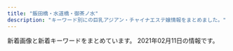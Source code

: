 ```yaml
---
title: "飯田橋・水道橋・御茶ノ水"
description: "キーワード別にの巨乳アジアン・チャイナエステ嬢情報をまとめました。"
---
```


新着画像と新着キーワードをまとめています。
2021年02月11日の情報です。

<DmmAffiliateIns />
<KeywordTable
  shops={
    [
    {
        "url": "http://venus.tyo.cm/",
        "station": "JR\u6c34\u9053\u6a4b\u99c5\u6771\u53e3",
        "img_links": [
            "http://venus.tyo.cm/images/room1.jpg",
            "http://venus.tyo.cm/photos/sites/40/2020/08/2020083109075848.jpeg",
            "http://venus.tyo.cm/images/top.png",
            "http://venus.tyo.cm/photos/sites/40/2020/08/2020083109075781.jpeg",
            "http://venus.tyo.cm/images/room5.jpg",
            "http://venus.tyo.cm/photos/sites/40/2020/08/2020083109075883.jpeg",
            "http://venus.tyo.cm/images/room3.jpg",
            "http://venus.tyo.cm/images/room6.jpg",
            "http://venus.tyo.cm/photos/sites/40/2020/10/202010021052282.jpeg",
            "http://venus.tyo.cm/photos/sites/40/2020/08/2020083109075784.jpeg",
            "http://venus.tyo.cm/photos/sites/40/2020/09/2020090907201289.jpeg",
            "http://venus.tyo.cm/photos/sites/40/2020/08/2020083109075912.jpeg",
            "http://venus.tyo.cm/photos/sites/40/2020/05/202005250635220.jpg",
            "http://venus.tyo.cm/photos/sites/40/2020/09/2020091012404045.jpeg",
            "http://venus.tyo.cm/images/room4.jpg",
            "http://venus.tyo.cm/images/mainimg.jpg",
            "http://venus.tyo.cm/images/pagetop.png",
            "http://venus.tyo.cm/photos/sites/40/2020/08/2020083109075685.jpeg",
            "http://venus.tyo.cm/images/room2.jpg",
            "http://venus.tyo.cm/photos/sites/40/2020/08/2020083110414597.jpeg",
            "http://venus.tyo.cm/images/spmainimg.jpg",
            "http://venus.tyo.cm/photos/sites/40/2020/09/2020090907201348.jpeg",
            "http://venus.tyo.cm/photos/sites/40/2020/08/2020083110414612.jpeg"
        ],
        "name": "\u30d3\u30fc\u30ca\u30b9",
        "keywords": {
            "85": 6,
            "E": 6,
            "89": 6,
            "D": 18,
            "F": 6,
            "83": 10,
            "84": 4,
            "88": 4
        }
    },
    {
        "name": "\u30a2\u30ed\u30de\u30e9\u30c3\u30ad\u30fc",
        "url": "http://aromalucky.xyz/",
        "keywords": {},
        "station": "\u5c0f\u5ddd\u753a\u99c5B4",
        "img_links": [
            "https://i1.wp.com/aromalucky.xyz/wp-content/uploads/2017/12/04-1.jpg",
            "https://i0.wp.com/aromalucky.xyz/wp-content/uploads/2017/12/05-1.jpg",
            "http://aromalucky.xyz/wp-content/uploads/2019/05/01_02.png",
            "https://i2.wp.com/aromalucky.xyz/wp-content/uploads/2017/12/03-1.jpg",
            "https://i2.wp.com/aromalucky.xyz/wp-content/uploads/2019/04/14.jpg",
            "https://i2.wp.com/aromalucky.xyz/wp-content/uploads/2020/09/21.jpg",
            "https://i0.wp.com/aromalucky.xyz/wp-content/uploads/2019/05/15.jpg",
            "https://i2.wp.com/aromalucky.xyz/wp-content/uploads/2019/04/12.jpg",
            "https://i1.wp.com/aromalucky.xyz/wp-content/uploads/2019/10/20.jpg",
            "https://i2.wp.com/aromalucky.xyz/wp-content/uploads/2017/12/08.jpg",
            "https://i0.wp.com/aromalucky.xyz/wp-content/uploads/2019/04/13.jpg",
            "https://i2.wp.com/aromalucky.xyz/wp-content/uploads/2017/12/02.jpg",
            "https://i1.wp.com/aromalucky.xyz/wp-content/uploads/2019/05/16.jpg",
            "https://i0.wp.com/aromalucky.xyz/wp-content/uploads/2019/05/02.png",
            "https://i2.wp.com/aromalucky.xyz/wp-content/uploads/2019/05/03.png"
        ]
    },
    {
        "img_links": [
            "http://rioplioop.xyz/picture/m-top003.jpg",
            "http://rioplioop.xyz/picture/cam-01.jpg",
            "http://rioplioop.xyz/uploads/210107/1-21010G41345N3.jpg",
            "http://rioplioop.xyz/uploads/200601/1-200601142P4643.jpg",
            "http://rioplioop.xyz/uploads/200720/1-200H0125S1U2.jpg",
            "http://rioplioop.xyz/uploads/200601/1-200601142913462.jpg",
            "http://rioplioop.xyz/uploads/200709/1-200FZ94240538.jpg",
            "http://rioplioop.xyz/uploads/200619/1-20061912514T35.jpg",
            "http://rioplioop.xyz/uploads/200601/1-200601142G5438.jpg",
            "http://rioplioop.xyz/uploads/210122/1-2101221A121555.jpg",
            "http://rioplioop.xyz/uploads/200709/1-200FZ94225252.jpg",
            "http://rioplioop.xyz/picture/m-top004.jpg",
            "http://rioplioop.xyz/uploads/200601/1-200601142K43F.jpg",
            "http://rioplioop.xyz/uploads/200601/1-200601142S1947.jpg",
            "http://rioplioop.xyz/uploads/200601/1-200601142F5435.jpg",
            "http://rioplioop.xyz/uploads/200601/1-200601142629454.jpg",
            "http://rioplioop.xyz/uploads/200601/1-200601142921510.jpg",
            "http://rioplioop.xyz/uploads/200619/1-200619125204158.jpg",
            "http://rioplioop.xyz/picture/call.png",
            "http://rioplioop.xyz/picture/foot01.jpg",
            "http://rioplioop.xyz/uploads/200601/1-200601142639540.jpg",
            "http://rioplioop.xyz/uploads/201207/1-20120G62S9A5.jpg",
            "http://rioplioop.xyz/picture/m-head01.jpg",
            "http://rioplioop.xyz/uploads/200720/1-200H0125T94A.jpg",
            "http://rioplioop.xyz/uploads/200625/1-200625140331O1.jpg",
            "http://rioplioop.xyz/uploads/210122/1-2101221A05a06.jpg",
            "http://rioplioop.xyz/uploads/210107/1-21010G41433150.jpg",
            "http://rioplioop.xyz/uploads/200601/1-200601142R2G3.jpg",
            "http://rioplioop.xyz/uploads/201215/1-201215140614E6.jpg",
            "http://rioplioop.xyz/uploads/200710/1-200G01PS2Q3.jpg",
            "http://rioplioop.xyz/uploads/200601/1-200601142TY37.jpg",
            "http://rioplioop.xyz/uploads/200625/1-200625140422133.jpg",
            "http://rioplioop.xyz/uploads/200601/1-200601142U5L7.jpg",
            "http://rioplioop.xyz/uploads/201215/1-20121514062YE.jpg"
        ],
        "station": "JR\u6c34\u9053\u6a4b\u99c5\u6771\u53e3",
        "url": "http://rioplioop.xyz/",
        "name": "\u307f\u3055\u304d",
        "keywords": {
            "94": 10,
            "84": 2,
            "D": 3,
            "85": 1,
            "F": 10,
            "C": 2
        }
    },
    {
        "keywords": {},
        "name": "\u7652\u3057\u306e\u6cc9",
        "station": "\u5c0f\u5ddd\u753a\u99c5B5\u51fa\u53e3",
        "url": "https://izumi-esthe.tokyo/",
        "img_links": []
    },
    {
        "station": "\u725b\u8fbc\u795e\u697d\u5742\u99c5A2\u51fa\u53e3",
        "keywords": {},
        "img_links": [],
        "name": "\u697d\u697d",
        "url": "https://raku-relax.tokyo/"
    },
    {
        "url": "https://suidobashi-mensesthe.com/",
        "img_links": [
            "https://suidobashi-mensesthe.com/room/2-s.jpg",
            "https://suidobashi-mensesthe.com/button/home.png",
            "https://suidobashi-mensesthe.com/images/qrcode.png",
            "https://suidobashi-mensesthe.com/button/blog.png",
            "https://suidobashi-mensesthe.com/icon/line.png",
            "https://suidobashi-mensesthe.com/room/5-s.jpg",
            "https://suidobashi-mensesthe.com/icon/twitter.png",
            "https://suidobashi-mensesthe.com/images/header3.png",
            "https://suidobashi-mensesthe.com/room/3-s.jpg",
            "https://suidobashi-mensesthe.com/staff/yumi-l1.jpg",
            "https://suidobashi-mensesthe.com/room/6-l.jpg",
            "https://suidobashi-mensesthe.com/staff/midori-l3.jpg",
            "https://suidobashi-mensesthe.com/room/3-l.jpg",
            "https://suidobashi-mensesthe.com/room/esthe2.jpg",
            "https://suidobashi-mensesthe.com/staff/yui-s2.jpg",
            "https://suidobashi-mensesthe.com/staff/ai-l1.jpg",
            "https://suidobashi-mensesthe.com/staff/yui-l1.jpg",
            "https://suidobashi-mensesthe.com/staff/ai-s2.jpg",
            "https://suidobashi-mensesthe.com/room/4-l.jpg",
            "https://suidobashi-mensesthe.com/images/footer-l.png",
            "https://suidobashi-mensesthe.com/staff/yui-l2.jpg",
            "https://suidobashi-mensesthe.com/images/main1.jpg",
            "https://suidobashi-mensesthe.com/staff/midori-s3.jpg",
            "https://suidobashi-mensesthe.com/staff/yumil2.jpg",
            "https://suidobashi-mensesthe.com/icon/google_plus.png",
            "https://suidobashi-mensesthe.com/staff/yumi-s2.jpg",
            "https://suidobashi-mensesthe.com/room/1-s.jpg",
            "https://suidobashi-mensesthe.com/staff/ai-s1.jpg",
            "https://suidobashi-mensesthe.com/staff/midori-s2.jpg",
            "https://suidobashi-mensesthe.com/button/staff.png",
            "https://suidobashi-mensesthe.com/images/covit19.jpg",
            "https://suidobashi-mensesthe.com/staff/midori-s1.jpg",
            "https://suidobashi-mensesthe.com/images/main-sp.jpg",
            "https://suidobashi-mensesthe.com/room/6-s.jpg",
            "https://suidobashi-mensesthe.com/room/esthe3.jpg",
            "https://suidobashi-mensesthe.com/staff/midori-l1.jpg",
            "https://suidobashi-mensesthe.com/room/2-l.jpg",
            "https://suidobashi-mensesthe.com/mens-esthe-massage/2020/08/06/yui-s1.jpg",
            "https://suidobashi-mensesthe.com/icon/facebook.png",
            "https://suidobashi-mensesthe.com/staff/midori-l2.jpg",
            "https://suidobashi-mensesthe.com/room/5-l.jpg",
            "https://suidobashi-mensesthe.com/images/clear.png",
            "https://suidobashi-mensesthe.com/mens-esthe-massage/2020/02/27/yui-s1.jpg",
            "https://suidobashi-mensesthe.com/staff/ai-l2.jpg",
            "https://suidobashi-mensesthe.com/images/flower.png",
            "https://suidobashi-mensesthe.com/images/prin-video2.jpg",
            "https://suidobashi-mensesthe.com/images/footer-r.png",
            "https://suidobashi-mensesthe.com/room/1-l.jpg",
            "https://suidobashi-mensesthe.com/staff/erika-l1.jpg",
            "https://suidobashi-mensesthe.com/staff/erika-s1.jpg",
            "https://suidobashi-mensesthe.com/staff/yui-s1.jpg",
            "https://suidobashi-mensesthe.com/room/4-s.jpg",
            "https://suidobashi-mensesthe.com/staff/yumi-s1.jpg",
            "https://suidobashi-mensesthe.com/room/esthe1.jpg"
        ],
        "name": "\u30d7\u30ea\u30f3",
        "station": "JR\u6c34\u9053\u6a4b\u99c5\u897f\u53e3",
        "keywords": {}
    },
    {
        "img_links": [
            "http://yu.xyz.mn/images/ac4.jpg",
            "http://yu.xyz.mn/images/room1.jpg",
            "http://yu.xyz.mn/photos/sites/91/2019/12/2019122702252767.jpg",
            "http://yu.xyz.mn/images/ac2.jpg",
            "http://yu.xyz.mn/photos/sites/91/2021/01/2021012205451889.jpg",
            "http://yu.xyz.mn/images/s_staff.jpg",
            "http://yu.xyz.mn/images/room4.jpg",
            "http://yu.xyz.mn/photos/sites/91/2020/02/2020022305370017.jpg",
            "http://yu.xyz.mn/images/ac6.jpg",
            "http://yu.xyz.mn/images/ac1.jpg",
            "http://yu.xyz.mn/images/ac5.jpg",
            "http://yu.xyz.mn/photos/sites/91/2019/12/2019122901424384.jpg",
            "http://yu.xyz.mn/images/mobile.jpg",
            "http://yu.xyz.mn/photos/sites/91/2020/04/2020040807282190.jpg",
            "http://yu.xyz.mn/images/room2.jpg",
            "http://yu.xyz.mn/images/room3.jpg",
            "http://yu.xyz.mn/images/top.jpg",
            "http://yu.xyz.mn/images/s_shedule.jpg",
            "http://yu.xyz.mn/images/ac3.jpg",
            "http://yu.xyz.mn/photos/sites/91/2019/12/2019122702252691.jpg",
            "http://yu.xyz.mn/images/s_news.jpg"
        ],
        "url": "http://yu.xyz.mn/",
        "name": "\u60a0 \u3086\u3046",
        "keywords": {
            "87": 7,
            "D": 35,
            "C": 20,
            "86": 7,
            "84": 7,
            "85": 21
        },
        "station": "JR\u6c34\u9053\u6a4b\u99c5\u897f\u53e3"
    },
    {
        "name": "\u30ad\u30e9\u30e9",
        "img_links": [],
        "keywords": {},
        "station": "\u795e\u4fdd\u753a\u99c5A1\u51fa\u53e3",
        "url": "https://kira.uouono.com/"
    },
    {
        "url": "http://rapisu.tokyo/",
        "img_links": [
            "http://rapisu.tokyo/images/flash1.jpg",
            "http://rapisu.tokyo/images/r1.jpg",
            "http://rapisu.tokyo/images/mobile.png",
            "http://rapisu.tokyo/images/tiao.png",
            "http://rapisu.tokyo/images/g0.jpg",
            "http://rapisu.tokyo/images/mika.jpg",
            "http://rapisu.tokyo/images/r2.jpg",
            "http://rapisu.tokyo/images/r3.jpg",
            "http://rapisu.tokyo/images/top.png",
            "http://rapisu.tokyo/images/zi_staff.png",
            "http://rapisu.tokyo/images/end.png",
            "http://rapisu.tokyo/images/flash.jpg",
            "http://rapisu.tokyo/images/meihui.jpg"
        ],
        "keywords": {
            "C": 7
        },
        "name": "\u30e9\u30d4\u30b9",
        "station": "\u795e\u4fdd\u753a\u99c5A7\u51fa\u53e3"
    },
    {
        "url": "http://sln-relax.com/",
        "station": "JR\u6c34\u9053\u6a4b\u99c5\u897f\u53e3",
        "keywords": {
            "C": 17
        },
        "name": "Lime",
        "img_links": [
            "http://sln-relax.com/pic/topimg3.jpg",
            "http://sln-relax.com/i/files/homeimg.jpg",
            "http://sln-relax.com/scdl/staff/10041.jpg",
            "http://sln-relax.com/scdl/staff/10071.jpg",
            "http://sln-relax.com/img/ttl_staff.png",
            "http://sln-relax.com/scdl/staff/10021.jpg",
            "http://sln-relax.com/pic/topimg1.jpg",
            "http://sln-relax.com/img/ttl_mobile.jpg",
            "http://sln-relax.com/scdl/staff/10031.jpg",
            "http://sln-relax.com/img/ttl_tnew.jpg",
            "http://sln-relax.com/i/files/girl02.jpg",
            "http://sln-relax.com/pic/head.png",
            "http://sln-relax.com/scdl/staff/10081.jpg",
            "http://sln-relax.com/img/ttl_concept.jpg",
            "http://sln-relax.com/scdl/staff/10061.jpg",
            "http://sln-relax.com/pic/topimg2.jpg",
            "http://sln-relax.com/scdl/staff/10011.jpg",
            "http://sln-relax.com/img/att.jpg",
            "http://sln-relax.com/i/files/girl01.jpg",
            "http://sln-relax.com/scdl/staff/10051.jpg",
            "http://sln-relax.com/img/ttl_rec.jpg"
        ]
    }
]
}
/>
<DmmAffiliateScript />
